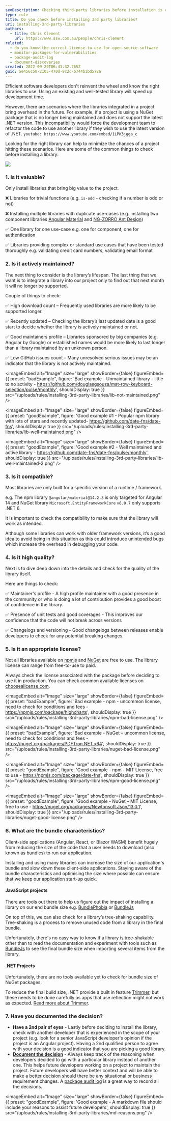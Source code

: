 ```yaml
---
seoDescription: Checking third-party libraries before installation is crucial for software development to ensure code quality, license compliance, and avoid potential bugs
type: rule
title: Do you check before installing 3rd party libraries?
uri: installing-3rd-party-libraries
authors:
  - title: Chris Clement
    url: https://www.ssw.com.au/people/chris-clement
related:
  - do-you-know-the-correct-license-to-use-for-open-source-software
  - monitor-packages-for-vulnerabilities
  - package-audit-log
  - document-discoveries
created: 2022-09-29T06:41:32.765Z
guid: 5e456c50-2105-470d-9c2c-b744b1bd578a
---
```

Efficient software developers don't reinvent the wheel and know the right libraries to use. Using an existing and well-tested library will speed up development time.

However, there are scenarios where the libraries integrated in a project bring overhead in the future. For example, if a project is using a NuGet package that is no longer being maintained and does not support the latest .NET version. This incompatibility would force the development team to refactor the code to use another library if they wish to use the latest version of .NET.
`youtube: https://www.youtube.com/embed/1LPK3jgga_c`

Looking for the right library can help to minimize the chances of a project hitting these scenarios. Here are some of the common things to check before installing a library:

![](3rd-party-check-logos_1710232021941.png)

### 1. Is it valuable?

Only install libraries that bring big value to the project.

❌ Libraries for trivial functions (e.g. `is-odd` - checking if a number is odd or not)

❌ Installing multiple libraries with duplicate use-cases (e.g. installing two component libraries [Angular Material](https://material.angular.io) and [NG-ZORRO Ant Design](https://ng.ant.design/docs/introduce/en))

✅ One library for one use-case
e.g. one for component, one for authentication

✅ Libraries providing complex or standard use cases that have been tested thoroughly
e.g. validating credit card numbers, validating email format

### 2. Is it actively maintained?

The next thing to consider is the library’s lifespan. The last thing that we want is to integrate a library into our project only to find out that next month it will no longer be supported.

Couple of things to check:

✅ High download count – Frequently used libraries are more likely to be supported longer.

✅ Recently updated – Checking the library’s last updated date is a good start to decide whether the library is actively maintained or not.

✅ Good maintainers profile – Libraries sponsored by big companies (e.g. Angular by Google) or established names would be more likely to last longer than a library maintained by an unknown person.

✅ Low GitHub issues count – Many unresolved serious issues may be an indicator that the library is not actively maintained.

<imageEmbed
  alt="Image"
  size="large"
  showBorder={false}
  figureEmbed={{
    preset: "badExample",
    figure: 'Bad example - Unmaintained library - little to no activity - https://github.com/douglasgsouza/mat-row-keyboard-selection/pulse/monthly',
    shouldDisplay: true
  }}
  src="/uploads/rules/installing-3rd-party-libraries/lib-not-maintained.png"
/>

<imageEmbed
  alt="Image"
  size="large"
  showBorder={false}
  figureEmbed={{
    preset: "goodExample",
    figure: 'Good example #1 - Popular npm library with lots of stars and recently updated- https://github.com/date-fns/date-fns',
    shouldDisplay: true
  }}
  src="/uploads/rules/installing-3rd-party-libraries/lib-well-maintained.png"
/>

<imageEmbed
  alt="Image"
  size="large"
  showBorder={false}
  figureEmbed={{
    preset: "goodExample",
    figure: 'Good example #2 - Well maintained and active library - https://github.com/date-fns/date-fns/pulse/monthly',
    shouldDisplay: true
  }}
  src="/uploads/rules/installing-3rd-party-libraries/lib-well-maintained-2.png"
/>

### 3. Is it compatible?

Most libraries are only built for a specific version of a runtime / framework.

e.g. The npm library `@angular/material@14.2.3` is only targeted for Angular 14 and NuGet library `Microsoft.EntityFrameworkCore` `v6.0.7` only supports .NET 6.

It is important to check the compatibility to make sure that the library will work as intended.

Although some libraries can work with older framework versions, it’s a good idea to avoid being in this situation as this could introduce unintended bugs which increase the overhead in debugging your code.

### 4. Is it high quality?

Next is to dive deep down into the details and check for the quality of the library itself.

Here are things to check:

✅ Maintainer's profile - A high profile maintainer with a good presence in the community or who is doing a lot of contribution provides a good boost of confidence in the library.

✅ Presence of unit tests and good coverages - This improves our confidence that the code will not break across versions

✅ Changelogs and versioning - Good changelogs between releases enable developers to check for any potential breaking changes.

### 5. Is it an appropriate license?

Not all libraries available on [npmjs](https://npmjs.com) and [NuGet](https://nuget.org) are free to use. The library license can range from free-to-use to paid.

Always check the license associated with the package before deciding to use it in production. You can check common available licenses on [choosealicense.com](https://choosealicense.com).

<imageEmbed
  alt="Image"
  size="large"
  showBorder={false}
  figureEmbed={{
    preset: "badExample",
    figure: 'Bad example - npm - uncommon license, need to check for conditions and fees - https://npmjs.com/package/highcharts',
    shouldDisplay: true
  }}
  src="/uploads/rules/installing-3rd-party-libraries/npm-bad-license.png"
/>

<imageEmbed
  alt="Image"
  size="large"
  showBorder={false}
  figureEmbed={{
    preset: "badExample",
    figure: 'Bad example - NuGet – uncommon license, need to check for conditions and fees - https://nuget.org/packages/PDFTron.NET.x64',
    shouldDisplay: true
  }}
  src="/uploads/rules/installing-3rd-party-libraries/nuget-bad-license.png"
/>

<imageEmbed
  alt="Image"
  size="large"
  showBorder={false}
  figureEmbed={{
    preset: "goodExample",
    figure: 'Good example - npm - MIT License, free to use - https://npmjs.com/package/date-fns',
    shouldDisplay: true
  }}
  src="/uploads/rules/installing-3rd-party-libraries/npm-good-license.png"
/>

<imageEmbed
  alt="Image"
  size="large"
  showBorder={false}
  figureEmbed={{
    preset: "goodExample",
    figure: 'Good example - NuGet – MIT License, free to use - https://nuget.org/packages/Newtonsoft.Json/13.0.1',
    shouldDisplay: true
  }}
  src="/uploads/rules/installing-3rd-party-libraries/nuget-good-license.png"
/>

### 6. What are the bundle characteristics?

Client-side applications (Angular, React, or Blazor WASM) benefit hugely from reducing the size of the code that a user needs to download (also known as bundles) to run our application.

Installing and using many libraries can increase the size of our application's bundle and slow down these client-side applications. Staying aware of the bundle characteristics and optimising the size where possible can ensure that we keep our application start-up quick.

#### JavaScript projects

There are tools out there to help us figure out the impact of installing a library on our end bundle size
e.g. [BundlePhobia](https://bundlephobia.com) or [BundleJs](https://bundlejs.com)

On top of this, we can also check for a library’s tree-shaking capability. Tree-shaking is a process to remove unused code from a library in the final bundle.

Unfortunately, there's no easy way to know if a library is tree-shakable other than to read the documentation and experiment with tools such as [BundleJs](https://bundlejs.com) to see the final bundle size when importing several items from the library.

#### .NET Projects

Unfortunately, there are no tools available yet to check for bundle size of NuGet packages.

To reduce the final build size, .NET provide a built in feature  [Trimmer](https://learn.microsoft.com/en-us/dotnet/core/deploying/trimming/trimming-options?pivots=dotnet-6-0), but these needs to be done carefully as apps that use reflection might not work as expected. [Read more about Trimmer](https://learn.microsoft.com/en-us/aspnet/core/blazor/host-and-deploy/configure-trimmer?view=aspnetcore-6.0).

### 7. Have you documented the decision?

* **Have a 2nd pair of eyes** - Lastly before deciding to install the library, check with another developer that is experienced in the scope of your project (e.g. look for a senior JavaScript developer's opinion if the project is an Angular project). Having a 2nd qualified person to agree with your decision is a good indicator that you are picking a good library.
* **[Document the decision](/document-discoveries)** - Always keep track of the reasoning when developers decided to go with a particular library instead of another one. This helps future developers working on a project to maintain the project. Future developers will have better context and will be able to make a better decision should there be any situational or business requirement changes. A [package audit log](/package-audit-log) is a great way to record all the decisions.

<imageEmbed
  alt="Image"
  size="large"
  showBorder={false}
  figureEmbed={{
    preset: "goodExample",
    figure: 'Good example - A markdown file should include your reasons to assist future developers',
    shouldDisplay: true
  }}
  src="/uploads/rules/installing-3rd-party-libraries/md-reasons.png"
/>